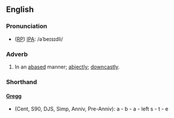 ==English==
===Pronunciation===
* ([[RP]]) [[IPA]]: /əˈbeɪsɪdli/

===Adverb===
{{en-adv}}

# In an [[abase]]d manner; [[abjectly]]; [[downcastly]].

===Shorthand===
====[http://en.wikipedia.org/wiki/Gregg_Shorthand Gregg]====
* (Cent, S90, DJS, Simp, Anniv, Pre-Anniv): a - b - a - left s - t - e